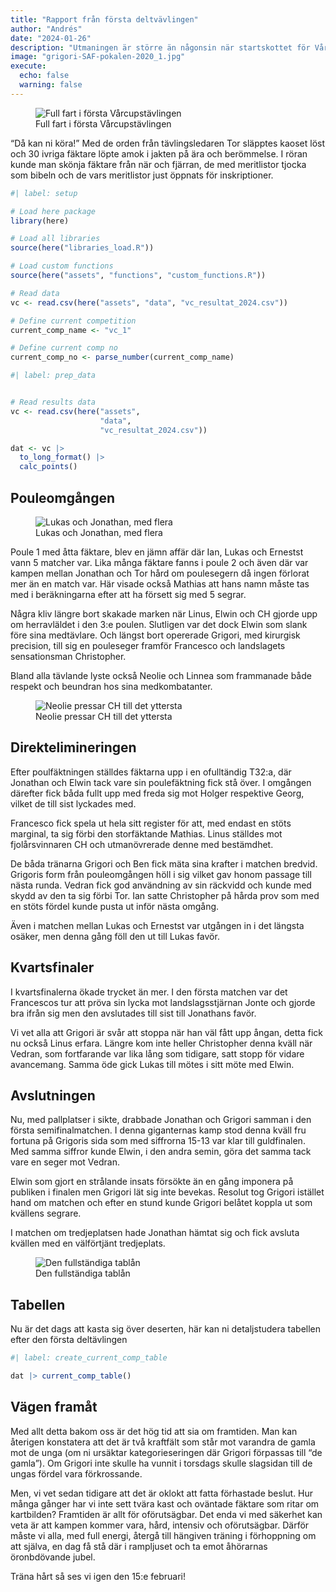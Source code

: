 ```yaml
---
title: "Rapport från första deltvävlingen"
author: "Andrés"
date: "2024-01-26"
description: "Utmaningen är större än någonsin när startskottet för Vårcupen 2024 brann av i torsdags."
image: "grigori-SAF-pokalen-2020_1.jpg"
execute: 
  echo: false
  warning: false
---
```


![Full fart i första Vårcupstävlingen](20240125_2.jpg)

"Då kan ni köra!" Med de orden från tävlingsledaren Tor släpptes kaoset löst och 30 ivriga fäktare löpte amok i jakten på ära och berömmelse. I röran kunde man skönja fäktare från när och fjärran, de med meritlistor tjocka som bibeln och de vars meritlistor just öppnats för inskriptioner.

```r
#| label: setup

# Load here package
library(here)

# Load all libraries
source(here("libraries_load.R"))

# Load custom functions
source(here("assets", "functions", "custom_functions.R"))

# Read data
vc <- read.csv(here("assets", "data", "vc_resultat_2024.csv"))

# Define current competition
current_comp_name <- "vc_1"

# Define current comp no
current_comp_no <- parse_number(current_comp_name)
```

```r
#| label: prep_data


# Read results data
vc <- read.csv(here("assets", 
                    "data", 
                    "vc_resultat_2024.csv"))

dat <- vc |> 
  to_long_format() |> 
  calc_points()

```

## Pouleomgången

![Lukas och Jonathan, med flera](20240125_lukas-jonte.jpg)

Poule 1 med åtta fäktare, blev en jämn affär där Ian, Lukas och Ernestst vann 5 matcher var. Lika många fäktare fanns i poule 2 och även där var kampen mellan Jonathan och Tor hård om poulesegern då ingen förlorat mer än en match var. Här visade också Mathias att hans namn måste tas med i beräkningarna efter att ha försett sig med 5 segrar.

Några kliv längre bort skakade marken när Linus, Elwin och CH gjorde upp om herravläldet i den 3:e poulen. Slutligen var det dock Elwin som slank före sina medtävlare. Och längst bort opererade Grigori, med kirurgisk precision, till sig en pouleseger framför Francesco och landslagets sensationsman Christopher.

Bland alla tävlande lyste också Neolie och Linnea som frammanade både respekt och beundran hos sina medkombatanter.

![Neolie pressar CH till det yttersta](20240125_neolie.jpg)

## Direktelimineringen

Efter poulfäktningen ställdes fäktarna upp i en ofulltändig T32:a, där Jonathan och Elwin tack vare sin poulefäktning fick stå över. I omgången därefter fick båda fullt upp med freda sig mot Holger respektive Georg, vilket de till sist lyckades med. 

Francesco fick spela ut hela sitt register för att, med endast en stöts marginal, ta sig förbi den storfäktande Mathias. Linus ställdes mot fjolårsvinnaren CH och utmanövrerade denne med bestämdhet.

De båda tränarna Grigori och Ben fick mäta sina krafter i matchen bredvid. Grigoris form från pouleomgången höll i sig vilket gav honom passage till nästa runda. Vedran fick god användning av sin räckvidd och kunde med skydd av den ta sig förbi Tor. Ian satte Christopher på hårda prov som med en stöts fördel kunde pusta ut inför nästa omgång.

Även i matchen mellan Lukas och Ernestst var utgången in i det längsta osäker, men denna gång föll den ut till Lukas favör.

## Kvartsfinaler

I kvartsfinalerna ökade trycket än mer. I den första matchen var det Francescos tur att pröva sin lycka mot landslagsstjärnan Jonte och gjorde bra ifrån sig men den avslutades till sist till Jonathans favör. 

Vi vet alla att Grigori är svår att stoppa när han väl fått upp ångan, detta fick nu också Linus erfara. Längre kom inte heller Christopher denna kväll när Vedran, som fortfarande var lika lång som tidigare, satt stopp för vidare avancemang. Samma öde gick Lukas till mötes i sitt möte med Elwin.

## Avslutningen

Nu, med pallplatser i sikte, drabbade Jonathan och Grigori samman i den första semifinalmatchen. I denna giganternas kamp stod denna kväll fru fortuna på Grigoris sida som med siffrorna 15-13 var klar till guldfinalen. Med samma siffror kunde Elwin, i den andra semin, göra det samma tack vare en seger mot Vedran.

Elwin som gjort en strålande insats försökte än en gång imponera på publiken i finalen men Grigori lät sig inte bevekas. Resolut tog Grigori istället hand om matchen och efter en stund kunde Grigori belåtet koppla ut som kvällens segrare.

I matchen om tredjeplatsen hade Jonathan hämtat sig och fick avsluta kvällen med en välförtjänt tredjeplats.

![Den fullständiga tablån](tabla.jpg)

## Tabellen

Nu är det dags att kasta sig över deserten, här kan ni detaljstudera tabellen efter den första deltävlingen

```r
#| label: create_current_comp_table

dat |> current_comp_table()


```

## Vägen framåt

Med allt detta bakom oss är det hög tid att sia om framtiden. Man kan återigen konstatera att det är två kraftfält som står mot varandra de gamla mot de unga (om ni ursäktar kategorieseringen där Grigori förpassas till "de gamla"). Om Grigori inte skulle ha vunnit i torsdags skulle slagsidan till de ungas fördel vara förkrossande.

Men, vi vet sedan tidigare att det är oklokt att fatta förhastade beslut. Hur många gånger har vi inte sett tvära kast och oväntade fäktare som ritar om kartbilden? Framtiden är allt för oförutsägbar. Det enda vi med säkerhet kan veta är att kampen kommer vara, hård, intensiv och oförutsägbar. Därför måste vi alla, med full energi, återgå till hängiven träning i förhoppning om att själva, en dag få stå där i rampljuset och ta emot åhörarnas öronbdövande jubel.

Träna hårt så ses vi igen den 15:e februari!
